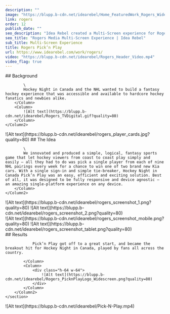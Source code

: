 ```yaml
---
description: ""
image: "https://blupp.b-cdn.net/idearebel/Home_FeaturedWork_Rogers_Widescreen-1280x720.jpg?quality=80"
link: rogers
order: 12
publish_date: ""
seo_description: "Idea Rebel created a Multi-Screen experience for Rogers Media connecting users with the Sportsnet brand through digital with Pick ‘n Play. Check it out!"
seo_title: "Rogers Media Multi-Screen Experience | Idea Rebel"
sub_title: Multi-Screen Experience
title: Rogers Pick’n Play
url: https://www.idearebel.com/work/rogers/
video: "https://blupp.b-cdn.net/idearebel/Rogers_Header_Video.mp4"
video_flag: true
---
```


<section class="container mx-auto max-w-6xl py-10">
    <Column2>
        <Column>
            ## Background

            \
            Hockey Night in Canada and the NHL wanted to build a fantasy hockey experience that was accessible and available to hardcore hockey fanatics and newbies alike.
        </Column>
        <Column>
            ![Alt text](https://blupp.b-cdn.net/idearebel/Rogers_TVDigital.gif?quality=80)
        </Column>
    </Column2>
</section>
<section class="container mx-auto max-w-6xl py-10">
    <Column2>
        <Column>
            ![Alt text](https://blupp.b-cdn.net/idearebel/rogers_player_cards.jpg?quality=80)
        </Column>
        <Column>
            ## The Idea

            \
            We innovated and produced a simple, logical, fantasy sports game that let hockey viewers from coast to coast play simply and easily – all they had to do was pick a single player from each of nine NHL pairings every week for a chance to win one of two brand new Kia cars. With a single sign-in and simple tie-breaker, Hockey Night in Canada Pick’n Play was an easy, efficient and exciting solution. Best of all, it was designed to be fully responsive and device agnostic – an amazing single-platform experience on any device.
        </Column>
    </Column2>
</section>
<section class="container mx-auto max-w-6xl p-20 bg-secondary">
    <Column2>
        <Column>
            ![Alt text](https://blupp.b-cdn.net/idearebel/rogers_screenshot_1.png?quality=80)
        </Column>
        <Column>
            ![Alt text](https://blupp.b-cdn.net/idearebel/rogers_screenshot_2.png?quality=80)
        </Column>
    </Column2>
</section>
<section class="container mx-auto max-w-6xl p-20 bg-secondary">
    <Column2>
        <Column>
            ![Alt text](https://blupp.b-cdn.net/idearebel/rogers_screenshot_mobile.png?quality=80)
        </Column>
        <Column>
            ![Alt text](https://blupp.b-cdn.net/idearebel/rogers_screenshot_tablet.png?quality=80)
        </Column>
    </Column2>
</section>
<section class="bg-secondary mt-20">
    <section class="container mx-auto max-w-6xl py-20 flex justify-between">
        <Column2>
            <Column>
                ## Results

                Pick’n Play got off to a great start, and became the breakout hit for Hockey Night in Canada, played by fans all across the country.

            </Column>
            <Column>
                <div class="h-64 w-64">
                    ![Alt text](https://blupp.b-cdn.net/idearebel/Rogers_PicknPlayLogo_Widescreen.png?quality=80)
                </div>
            </Column>
        </Column2>
    </section>
</section>
<section class="container mx-auto max-w-6xl mt-20 p-20 bg-secondary">
    <Column>
        ![Alt text](https://blupp.b-cdn.net/idearebel/Pick-N-Play.mp4)
    </Column>
</section>

<section class="container mx-auto max-w-6xl p-4 md:px-0 md:py-2">
    <Column>
        <div class="flex justify-between">
            <div>
            <PreviousProject
                link="/work/infiniti-virtual-reality/"
                title="Infiniti Driver's Seat App"
            />
            </div>
            <NextProject
                link="/work/bmw-virtual-reality/"
                title="BMW Become Electric Apps"
            />
        </div>
    </Column>
</section>

